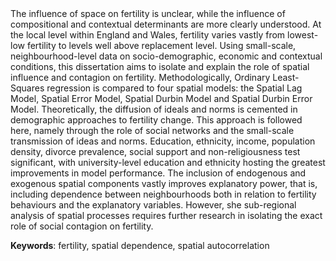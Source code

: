 The influence of space on fertility is unclear, while the influence of compositional and contextual determinants are more clearly understood. At the local level within England and Wales, fertility varies vastly from lowest-low fertility to levels well above replacement level. Using small-scale, neighbourhood-level data on socio-demographic, economic and contextual conditions, this dissertation aims to isolate and explain the role of spatial influence and contagion on fertility. Methodologically, Ordinary Least-Squares regression is compared to four spatial models: the Spatial Lag Model, Spatial Error Model, Spatial Durbin Model and Spatial Durbin Error Model. Theoretically, the diffusion of ideals and norms is cemented in demographic approaches to fertility change. This approach is followed here, namely through the role of social networks and the small-scale transmission of ideas and norms. Education, ethnicity, income, population density, divorce prevalence, social support and non-religiousness test significant, with university-level education and ethnicity hosting the greatest improvements in model performance. The inclusion of endogenous and exogenous spatial components vastly improves explanatory power, that is, including dependence between neighbourhoods both in relation to fertility behaviours and the explanatory variables. However, she sub-regional analysis of spatial processes requires further research in isolating the exact role of social contagion on fertility. \par

**Keywords**: fertility, spatial dependence, spatial autocorrelation
